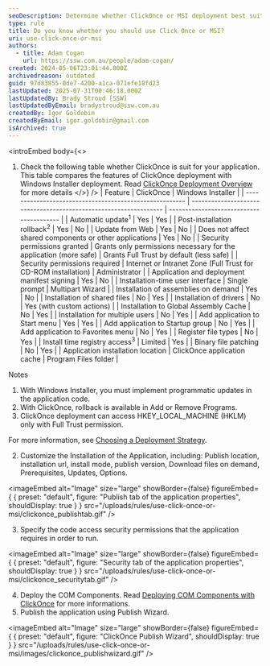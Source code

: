 ```yaml
---
seoDescription: Determine whether ClickOnce or MSI deployment best suits your application's needs by comparing features in this comprehensive table.
type: rule
title: Do you know whether you should use Click Once or MSI?
uri: use-click-once-or-msi
authors:
  - title: Adam Cogan
    url: https://ssw.com.au/people/adam-cogan/
created: 2024-05-06T23:01:44.000Z
archivedreason: outdated
guid: 97d83855-0de7-4200-a1ca-071efe18fd23
lastUpdated: 2025-07-31T00:46:18.000Z
lastUpdatedBy: Brady Stroud [SSW]
lastUpdatedByEmail: bradystroud@ssw.com.au
createdBy: Igor Goldobin
createdByEmail: igor.goldobin@gmail.com
isArchived: true
---
```


<introEmbed
  body={<>
1. Check the following table whether ClickOnce is suit for your application.\
   This table compares the features of ClickOnce deployment with Windows Installer deployment. Read [ClickOnce Deployment Overview](https://learn.microsoft.com/en-us/visualstudio/deployment/clickonce-security-and-deployment?WT.mc_id=ES-MVP-33518) for more details
  </>}
/>
| Feature                                                 | ClickOnce                                                         | Windows Installer                        |
| ------------------------------------------------------- | ----------------------------------------------------------------- | ---------------------------------------- |
| Automatic update<sup>1</sup>                            | Yes                                                               | Yes                                      |
| Post-installation rollback<sup>2</sup>                  | Yes                                                               | No                                       |
| Update from Web                                         | Yes                                                               | No                                       |
| Does not affect shared components or other applications | Yes                                                               | No                                       |
| Security permissions granted                            | Grants only permissions necessary for the application (more safe) | Grants Full Trust by default (less safe) |
| Security permissions required                           | Internet or Intranet Zone (Full Trust for CD-ROM installation)    | Administrator                            |
| Application and deployment manifest signing             | Yes                                                               | No                                       |
| Installation-time user interface                        | Single prompt                                                     | Multipart Wizard                         |
| Installation of assemblies on demand                    | Yes                                                               | No                                       |
| Installation of shared files                            | No                                                                | Yes                                      |
| Installation of drivers                                 | No                                                                | Yes (with custom actions)                |
| Installation to Global Assembly Cache                   | No                                                                | Yes                                      |
| Installation for multiple users                         | No                                                                | Yes                                      |
| Add application to Start menu                           | Yes                                                               | Yes                                      |
| Add application to Startup group                        | No                                                                | Yes                                      |
| Add application to Favorites menu                       | No                                                                | Yes                                      |
| Register file types                                     | No                                                                | Yes                                      |
| Install time registry access<sup>3</sup>                | Limited                                                           | Yes                                      |
| Binary file patching                                    | No                                                                | Yes                                      |
| Application installation location                       | ClickOnce application cache                                       | Program Files folder                     |

Notes

1. With Windows Installer, you must implement programmatic updates in the application code.
2. With ClickOnce, rollback is available in Add or Remove Programs.
3. ClickOnce deployment can access HKEY_LOCAL_MACHINE (HKLM) only with Full Trust permission.

For more information, see [Choosing a Deployment Strategy](https://learn.microsoft.com/en-us/visualstudio/deployment/choosing-a-clickonce-deployment-strategy?view=vs-2022&WT.mc_id=DP-MVP-33518).

2. Customize the Installation of the Application, including: Publish location, installation url, install mode, publish version, Download files on demand, Prerequisites, Updates, Options.


<imageEmbed
  alt="Image"
  size="large"
  showBorder={false}
  figureEmbed={ {
    preset: "default",
    figure: "Publish tab of the application properties",
    shouldDisplay: true
  } }
  src="/uploads/rules/use-click-once-or-msi/clickonce_publishtab.gif"
/>


3. Specify the code access security permissions that the application requires in order to run.


<imageEmbed
  alt="Image"
  size="large"
  showBorder={false}
  figureEmbed={ {
    preset: "default",
    figure: "Security tab of the application properties",
    shouldDisplay: true
  } }
  src="/uploads/rules/use-click-once-or-msi/clickonce_securitytab.gif"
/>


4. Deploy the COM Components. Read [Deploying COM Components with ClickOnce](https://learn.microsoft.com/en-us/visualstudio/deployment/deploying-com-components-with-clickonce?WT.mc_id=DP-MVP-33518) for more informations.
5. Publish the application using Publish Wizard.


<imageEmbed
  alt="Image"
  size="large"
  showBorder={false}
  figureEmbed={ {
    preset: "default",
    figure: "ClickOnce Publish Wizard",
    shouldDisplay: true
  } }
  src="/uploads/rules/use-click-once-or-msi/images/clickonce_publishwizard.gif"
/>
